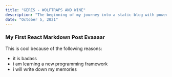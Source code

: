 ```yaml
---
title: "GERES - WOLFTRAPS AND WINE"
description: "The beginning of my journey into a static blog with powerfully flexible component building capabilities"
date: "October 5, 2021"
---
```


### My First React Markdown Post Evaaaar

This is cool because of the following reasons:

- it is badass
- i am learning a new programming framework
- i will write down my memories
